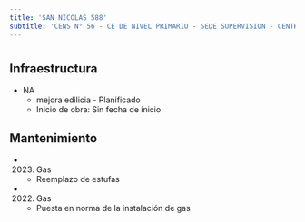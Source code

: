 ```yaml
---
title: 'SAN NICOLAS 588'
subtitle: 'CENS N° 56 - CE DE NIVEL PRIMARIO - SEDE SUPERVISION - CENTRO EDUCATIVO DE NIVEL PRIMARIO N° 28 - CENOF CENTRO SAN NICOLAS - CENTRO EDUCATIVO CURSOS ESPECIALES - (SEADAD)'
---
```


#
## Infraestructura

* NA 
    + mejora edilicia - Planificado 
    + Inicio de obra: Sin fecha de inicio 






## Mantenimiento

*  (2023) Gas 
    + Reemplazo de estufas

*  (2022) Gas 
    + Puesta en norma de la instalación de gas



